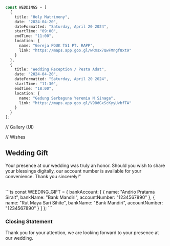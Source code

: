 ```ts
const WEDDINGS = [
  {
    title: "Holy Matrimony",
    date: "2024-04-20",
    dateFormatted: "Saturday, April 20 2024",
    startTime: "09:00",
    endTime: "11:00",
    location: {
      name: "Gereja POUK TS1 PT. RAPP",
      link: "https://maps.app.goo.gl/wRmsx7QwFMngf8xt9"
    }
  },
  {
    title: "Wedding Reception / Pesta Adat",
    date: "2024-04-20",
    dateFormatted: "Saturday, April 20 2024",
    startTime: "11:30",
    endTime: "18:00",
    location: {
      name: "Gedung Serbaguna Yeremia N Sinaga",
      link: "https://maps.app.goo.gl/V98dGxScKyyUvbfTA"
    }
  }
];
```

// Gallery (UI)

// Wishes

## Wedding Gift

Your presence at our wedding was truly an honor. Should you wish to share your blessings digitally, our account number is available for your convenience. Thank you sincerely!"

<br />
```ts
const WEEDING_GIFT = {
  bankAccount: [
    {
      name: "Andrio Pratama Sirait",
      bankName: "Bank Mandiri",
      accountNumber: "1234567890"
    },
    {
      name: "Rut Maya Sari Sihite",
      bankName: "Bank Mandiri",
      accountNumber: "1234567890"
    }
  ]
};
```

### Closing Statement

Thank you for your attention, we are looking forward to your presence at our wedding.
